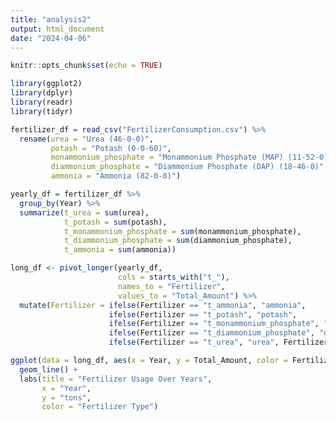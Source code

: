 ```yaml
---
title: "analysis2"
output: html_document
date: "2024-04-06"
---
```


```r
knitr::opts_chunk$set(echo = TRUE)
```

```r
library(ggplot2)
library(dplyr)
library(readr)
library(tidyr)
```

```r
fertilizer_df = read_csv("FertilizerConsumption.csv") %>%
  rename(urea = "Urea (46-0-0)",
         potash = "Potash (0-0-60)",
         monammonium_phosphate = "Monammonium Phosphate (MAP) (11-52-0)",
         diammonium_phosphate = "Diammonium Phosphate (DAP) (18-46-0)",
         ammonia = "Ammonia (82-0-0)")
```

```r
yearly_df = fertilizer_df %>%
  group_by(Year) %>%
  summarize(t_urea = sum(urea),
            t_potash = sum(potash),
            t_monammonium_phosphate = sum(monammonium_phosphate),
            t_diammonium_phosphate = sum(diammonium_phosphate),
            t_ammonia = sum(ammonia))
```

```r
long_df <- pivot_longer(yearly_df, 
                        cols = starts_with("t_"), 
                        names_to = "Fertilizer", 
                        values_to = "Total_Amount") %>%
  mutate(Fertilizer = ifelse(Fertilizer == "t_ammonia", "ammonia",
                      ifelse(Fertilizer == "t_potash", "potash", 
                      ifelse(Fertilizer == "t_monammonium_phosphate", "monammonium_phosphate",
                      ifelse(Fertilizer == "t_diammonium_phosphate", "diammonium_phosphate",
                      ifelse(Fertilizer == "t_urea", "urea", Fertilizer)))))) 

ggplot(data = long_df, aes(x = Year, y = Total_Amount, color = Fertilizer)) +
  geom_line() +
  labs(title = "Fertilizer Usage Over Years",
       x = "Year",
       y = "tons",
       color = "Fertilizer Type")
```

